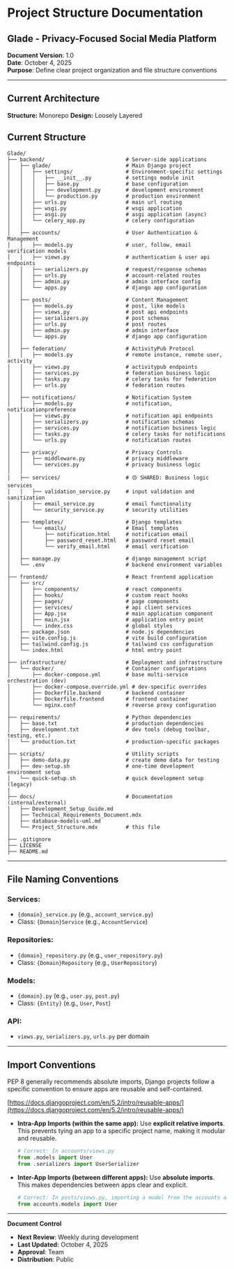 # Project Structure Documentation
## Glade - Privacy-Focused Social Media Platform

**Document Version**: 1.0  
**Date**: October 4, 2025  
**Purpose**: Define clear project organization and file structure conventions

---

## Current Architecture

**Structure:** Monorepo
**Design:** Loosely Layered


## Current Structure

```
Glade/
├── backend/                          # Server-side applications
│   ├── glade/                        # Main Django project
│   │   ├── settings/                 # Environment-specific settings
│   │   │   ├── __init__.py           # settings module init
│   │   │   ├── base.py               # base configuration
│   │   │   ├── development.py        # development environment
│   │   │   └── production.py         # production environment
│   │   ├── urls.py                   # main url routing
│   │   ├── wsgi.py                   # wsgi application
│   │   ├── asgi.py                   # asgi application (async)
│   │   └── celery_app.py             # celery configuration
│   │
│   ├── accounts/                     # User Authentication & Management
│   │   ├── models.py                 # user, follow, email verification models
│   │   ├── views.py                  # authentication & user api endpoints
│   │   ├── serializers.py            # request/response schemas
│   │   ├── urls.py                   # account-related routes
│   │   ├── admin.py                  # admin interface config
│   │   └── apps.py                   # django app configuration
│   │
│   ├── posts/                        # Content Management
│   │   ├── models.py                 # post, like models
│   │   ├── views.py                  # post api endpoints
│   │   ├── serializers.py            # post schemas
│   │   ├── urls.py                   # post routes
│   │   ├── admin.py                  # admin interface
│   │   └── apps.py                   # django app configuration
│   │
│   ├── federation/                   # ActivityPub Protocol
│   │   ├── models.py                 # remote instance, remote user, activity
│   │   ├── views.py                  # activitypub endpoints
│   │   ├── services.py               # federation business logic
│   │   ├── tasks.py                  # celery tasks for federation
│   │   ├── urls.py                   # federation routes
│   │
│   ├── notifications/                # Notification System
│   │   ├── models.py                 # notification, notificationpreference
│   │   ├── views.py                  # notification api endpoints
│   │   ├── serializers.py            # notification schemas
│   │   ├── services.py               # notification business logic
│   │   ├── tasks.py                  # celery tasks for notifications
│   │   └── urls.py                   # notification routes
│   │
│   ├── privacy/                      # Privacy Controls
│   │   ├── middleware.py             # privacy middleware
│   │   └── services.py               # privacy business logic
│   │
│   ├── services/                     # 🟡 SHARED: Business logic services
│   │   ├── validation_service.py     # input validation and sanitization
│   │   ├── email_service.py          # email functionality
│   │   └── security_service.py       # security utilities
│   │
│   ├── templates/                    # Django templates
│   │   └── emails/                   # Email templates
│   │       ├── notification.html     # notification email
│   │       ├── password_reset.html   # password reset email
│   │       └── verify_email.html     # email verification
│   │
│   ├── manage.py                     # django management script
│   └── .env                          # backend environment variables
│
├── frontend/                         # React frontend application
│   ├── src/
│   │   ├── components/               # react components
│   │   ├── hooks/                    # custom react hooks
│   │   ├── pages/                    # page components
│   │   ├── services/                 # api client services
│   │   ├── App.jsx                   # main application component
│   │   ├── main.jsx                  # application entry point
│   │   └── index.css                 # global styles
│   ├── package.json                  # node.js dependencies
│   ├── vite.config.js                # vite build configuration
│   ├── tailwind.config.js            # tailwind css configuration
│   └── index.html                    # html entry point
│
├── infrastructure/                   # Deployment and infrastructure
│   └── docker/                       # Container configurations
│       ├── docker-compose.yml        # base multi-service orchestration (dev)
│       ├── docker-compose.override.yml # dev-specific overrides
│       ├── Dockerfile.backend        # backend container
│       ├── Dockerfile.frontend       # frontend container
│       └── nginx.conf                # reverse proxy configuration
│
├── requirements/                     # Python dependencies
│   ├── base.txt                      # production dependencies
│   ├── development.txt               # dev tools (debug toolbar, testing, etc.)
│   └── production.txt                # production-specific packages
│
├── scripts/                          # Utility scripts
│   ├── demo-data.py                  # create demo data for testing
│   ├── dev-setup.sh                  # one-time development environment setup
│   └── quick-setup.sh                # quick development setup (legacy)
│
├── docs/                             # Documentation (internal/external)
│   ├── Development_Setup_Guide.md
│   ├── Technical_Requirements_Document.mdx
│   ├── database-models-uml.md        
│   └── Project_Structure.mdx         # this file
│
├── .gitignore
├── LICENSE                           
├── README.md                         
```

---

## File Naming Conventions

### **Services:**
- `{domain}_service.py` (e.g., `account_service.py`)
- Class: `{Domain}Service` (e.g., `AccountService`)

### **Repositories:**
- `{domain}_repository.py` (e.g., `user_repository.py`)
- Class: `{Domain}Repository` (e.g., `UserRepository`)

### **Models:**
- `{domain}.py` (e.g., `user.py`, `post.py`)
- Class: `{Entity}` (e.g., `User`, `Post`)

### **API:**
- `views.py`, `serializers.py`, `urls.py` per domain

---

## Import Conventions

PEP 8 generally recommends absolute imports, Django projects follow a specific convention to ensure apps are reusable and self-contained.

[https://docs.djangoproject.com/en/5.2/intro/reusable-apps/](https://docs.djangoproject.com/en/5.2/intro/reusable-apps/)

- **Intra-App Imports (within the same app):** Use **explicit relative imports**. This prevents tying an app to a specific project name, making it modular and reusable.

  ```python
  # Correct: In accounts/views.py
  from .models import User
  from .serializers import UserSerializer
  ```

- **Inter-App Imports (between different apps):** Use **absolute imports**. This makes dependencies between apps clear and explicit.

  ```python
  # Correct: In posts/views.py, importing a model from the accounts app
  from accounts.models import User
  ```
---

**Document Control**
- **Next Review**: Weekly during development
- **Last Updated:** October 4, 2025
- **Approval**: Team
- **Distribution**: Public